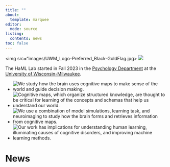 ```yaml
---
title: ""
about:
  template: marquee
editor: 
  mode: source
listing:
  contents: news
toc: false
---
```


<meta http-equiv="cache-control" content="no-cache">
<meta http-equiv="expires" content="0">
<meta http-equiv="pragma" content="no-cache">

<div class="header">
<img src="images/UWM_Logo-Preferred_Black-GoldFlag.jpg>
<img src="images/logo_long.png">
</div>

The HaML Lab started in Fall 2023 in the <a href="https://uwm.edu/psychology/">Psychology Department</a> at the <a href="https://uwm.edu/">University of Wisconsin-Milwaukee</a>.

<div>
<ul class="overview">
<li><img src="images/home_icon1.png" alt="We study how the brain uses cognitive maps to make sense of the world and guide decision making."></li>
<li><img src="images/home_icon2.png" alt="Cognitive maps, which organize structured knowledge, are thought to be critical for learning of the concepts and schemas that help us understand our world."></li>
<li><img src="images/home_icon3.png" alt="We use a combination of model simulations, learning task, and neuroimaging to study how the brain forms and retrieves information from cognitive maps."></li>
<li><img src="images/home_icon4.png" alt="Our work has implications for understanding human learning, illuminating causes of cognitive disorders, and improving machine learning methods."></li>
</ul>
</div>

# News
